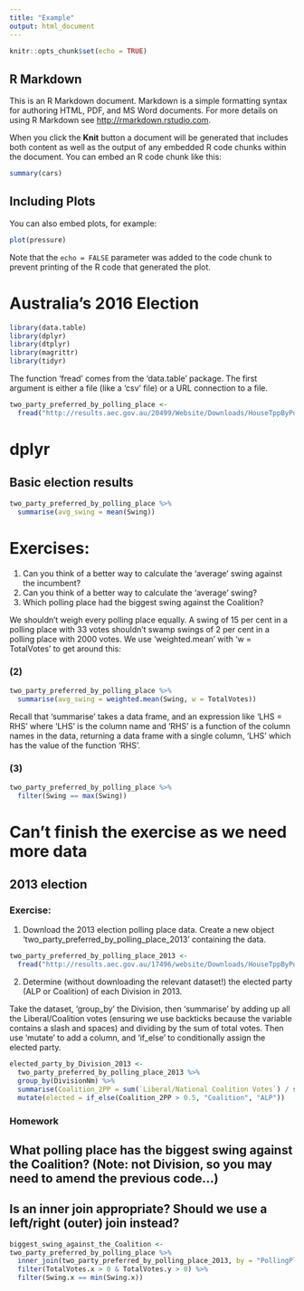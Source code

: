 ```yaml
---
title: "Example"
output: html_document
---
```


```r
knitr::opts_chunk$set(echo = TRUE)
```

## R Markdown

This is an R Markdown document. Markdown is a simple formatting syntax for authoring HTML, PDF, and MS Word documents. For more details on using R Markdown see <http://rmarkdown.rstudio.com>.

When you click the **Knit** button a document will be generated that includes both content as well as the output of any embedded R code chunks within the document. You can embed an R code chunk like this:

```r
summary(cars)
```

## Including Plots

You can also embed plots, for example:

```r
plot(pressure)
```

Note that the `echo = FALSE` parameter was added to the code chunk to prevent printing of the R code that generated the plot.

# Australia's 2016 Election

```r
library(data.table)
library(dplyr)
library(dtplyr)
library(magrittr)
library(tidyr)
```

The function 'fread' comes from the 'data.table' package. The first argument is either a file (like a 'csv' file) or a URL connection to a file.

```r
two_party_preferred_by_polling_place <-
  fread("http://results.aec.gov.au/20499/Website/Downloads/HouseTppByPollingPlaceDownload-20499.csv")
```

# dplyr

## Basic election results

```r
two_party_preferred_by_polling_place %>%
  summarise(avg_swing = mean(Swing))
```

# Exercises:
1. Can you think of a better way to calculate the 'average' swing against the incumbent?
2. Can you think of a better way to calculate the 'average' swing?
3. Which polling place had the biggest swing against the Coalition?

We shouldn't weigh every polling place equally. A swing of 15 per cent in a polling place with 33 votes shouldn't swamp swings of 2 per cent in a polling place with 2000 votes. We use 'weighted.mean' with 'w = TotalVotes' to get around this:

### (2)
```r
two_party_preferred_by_polling_place %>%
  summarise(avg_swing = weighted.mean(Swing, w = TotalVotes))
```

Recall that 'summarise' takes a data frame, and an expression like 'LHS = RHS' where 'LHS' is the column name and 'RHS' is a function of the column names in the data, returning a data frame with a single column, 'LHS' which has the value of the function 'RHS'.

### (3)
```r
two_party_preferred_by_polling_place %>%
  filter(Swing == max(Swing))
```

# Can't finish the exercise as we need more data

## 2013 election

### Exercise:
1. Download the 2013 election polling place data. Create a new object 'two_party_preferred_by_polling_place_2013' containing the data.

```r
two_party_preferred_by_polling_place_2013 <-
  fread("http://results.aec.gov.au/17496/website/Downloads/HouseTppByPollingPlaceDownload-17496.csv")
```

2. Determine (without downloading the relevant dataset!) the elected party (ALP or Coalition) of each Division in 2013.

Take the dataset, 'group_by' the Division, then 'summarise' by adding up all the Liberal/Coalition votes (ensuring we use backticks because the variable contains a slash and spaces) and dividing by the sum of total votes. Then use 'mutate' to add a column, and 'if_else' to conditionally assign the elected party.

```r
elected_party_by_Division_2013 <-
  two_party_preferred_by_polling_place_2013 %>%
  group_by(DivisionNm) %>%
  summarise(Coalition_2PP = sum(`Liberal/National Coalition Votes`) / sum(TotalVotes)) %>%
  mutate(elected = if_else(Coalition_2PP > 0.5, "Coalition", "ALP"))
```

### Homework
## What polling place has the biggest swing against the Coalition? (Note: not Division, so you may need to amend the previous code...)
## Is an inner join appropriate? Should we use a left/right (outer) join instead?

```r
biggest_swing_against_the_Coalition <-
two_party_preferred_by_polling_place %>%
  inner_join(two_party_preferred_by_polling_place_2013, by = "PollingPlaceID") %>%
  filter(TotalVotes.x > 0 & TotalVotes.y > 0) %>%
  filter(Swing.x == min(Swing.x))
```
